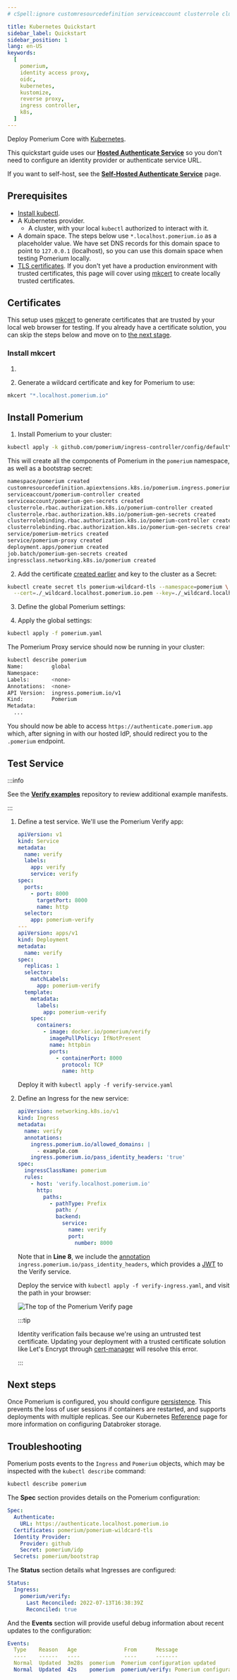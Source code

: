 ```yaml
---
# cSpell:ignore customresourcedefinition serviceaccount clusterrole clusterrolebinding ingressclass whpnw cckv5 4pdkd kubeconfig

title: Kubernetes Quickstart
sidebar_label: Quickstart
sidebar_position: 1
lang: en-US
keywords:
  [
    pomerium,
    identity access proxy,
    oidc,
    kubernetes,
    kustomize,
    reverse proxy,
    ingress controller,
    k8s,
  ]
---
```



Deploy Pomerium Core with [Kubernetes].

This quickstart guide uses our [**Hosted Authenticate Service**](/docs/capabilities/authentication) so you don't need to configure an identity provider or authenticate service URL.

If you want to self-host, see the [**Self-Hosted Authenticate Service**](/docs/capabilities/authentication) page.

## Prerequisites

- [Install kubectl].
- A Kubernetes provider.
  - A cluster, with your local `kubectl` authorized to interact with it.
- A domain space. The steps below use `*.localhost.pomerium.io` as a placeholder value. We have set DNS records for this domain space to point to `127.0.0.1` (localhost), so you can use this domain space when testing Pomerium locally.
- [TLS certificates]. If you don't yet have a production environment with trusted certificates, this page will cover using [mkcert] to create locally trusted certificates.

## Certificates

This setup uses [mkcert] to generate certificates that are trusted by your local web browser for testing. If you already have a certificate solution, you can skip the steps below and move on to [the next stage](#install-pomerium).

### Install mkcert

1. <InstallMkcert />

1. Generate a wildcard certificate and key for Pomerium to use:

```sh
mkcert "*.localhost.pomerium.io"
```

## Install Pomerium

1. Install Pomerium to your cluster:

```sh
kubectl apply -k github.com/pomerium/ingress-controller/config/default\?ref=v0.31.0
```

This will create all the components of Pomerium in the `pomerium` namespace, as well as a bootstrap secret:

```sh
namespace/pomerium created
customresourcedefinition.apiextensions.k8s.io/pomerium.ingress.pomerium.io created
serviceaccount/pomerium-controller created
serviceaccount/pomerium-gen-secrets created
clusterrole.rbac.authorization.k8s.io/pomerium-controller created
clusterrole.rbac.authorization.k8s.io/pomerium-gen-secrets created
clusterrolebinding.rbac.authorization.k8s.io/pomerium-controller created
clusterrolebinding.rbac.authorization.k8s.io/pomerium-gen-secrets created
service/pomerium-metrics created
service/pomerium-proxy created
deployment.apps/pomerium created
job.batch/pomerium-gen-secrets created
ingressclass.networking.k8s.io/pomerium created
```

2. Add the certificate [created earlier](#certificates) and key to the cluster as a Secret:

```sh
kubectl create secret tls pomerium-wildcard-tls --namespace=pomerium \
  --cert=./_wildcard.localhost.pomerium.io.pem --key=./_wildcard.localhost.pomerium.io-key.pem
```

3. Define the global Pomerium settings:

<GlobalExample />

4. Apply the global settings:

```sh
kubectl apply -f pomerium.yaml
```

The Pomerium Proxy service should now be running in your cluster:

```sh {1}
kubectl describe pomerium
Name:         global
Namespace:
Labels:       <none>
Annotations:  <none>
API Version:  ingress.pomerium.io/v1
Kind:         Pomerium
Metadata:
  ...
```

You should now be able to access `https://authenticate.pomerium.app` which, after signing in with our hosted IdP, should redirect you to the `.pomerium` endpoint.

## Test Service

:::info

See the [**Verify examples**](https://github.com/pomerium/verify/blob/main/examples/ingress.yaml) repository to review additional example manifests.

:::

1. Define a test service. We'll use the Pomerium Verify app:

   ```yaml title="verify-service.yaml"
   apiVersion: v1
   kind: Service
   metadata:
     name: verify
     labels:
       app: verify
       service: verify
   spec:
     ports:
       - port: 8000
         targetPort: 8000
         name: http
     selector:
       app: pomerium-verify
   ---
   apiVersion: apps/v1
   kind: Deployment
   metadata:
     name: verify
   spec:
     replicas: 1
     selector:
       matchLabels:
         app: pomerium-verify
     template:
       metadata:
         labels:
           app: pomerium-verify
       spec:
         containers:
           - image: docker.io/pomerium/verify
             imagePullPolicy: IfNotPresent
             name: httpbin
             ports:
               - containerPort: 8000
                 protocol: TCP
                 name: http
   ```

   Deploy it with `kubectl apply -f verify-service.yaml`

2. Define an Ingress for the new service:

   ```yaml title="verify-ingress.yaml" {8} showLineNumbers
   apiVersion: networking.k8s.io/v1
   kind: Ingress
   metadata:
     name: verify
     annotations:
       ingress.pomerium.io/allowed_domains: |
         - example.com
       ingress.pomerium.io/pass_identity_headers: 'true'
   spec:
     ingressClassName: pomerium
     rules:
       - host: 'verify.localhost.pomerium.io'
         http:
           paths:
             - pathType: Prefix
               path: /
               backend:
                 service:
                   name: verify
                   port:
                     number: 8000
   ```

   Note that in **Line 8**, we include the [annotation](/docs/deploy/k8s/ingress#supported-annotations) `ingress.pomerium.io/pass_identity_headers`, which provides a [JWT](/docs/internals/glossary#json-web-token) to the Verify service.

   Deploy the service with `kubectl apply -f verify-ingress.yaml`, and visit the path in your browser:

   ![The top of the Pomerium Verify page](./img/verify-app.png)

   :::tip

   Identity verification fails because we're using an untrusted test certificate. Updating your deployment with a trusted certificate solution like Let's Encrypt through [cert-manager] will resolve this error.

   :::

## Next steps

Once Pomerium is configured, you should configure [persistence](/docs/internals/data-storage#persistence). This prevents the loss of user sessions if containers are restarted, and supports deployments with multiple replicas. See our Kubernetes [Reference](/docs/internals/data-storage) page for more information on configuring Databroker storage.

## Troubleshooting

Pomerium posts events to the `Ingress` and `Pomerium` objects, which may be inspected with the `kubectl describe` command:

```sh
kubectl describe pomerium
```

The **Spec** section provides details on the Pomerium configuration:

```yaml
Spec:
  Authenticate:
    URL: https://authenticate.localhost.pomerium.io
  Certificates: pomerium/pomerium-wildcard-tls
  Identity Provider:
    Provider: github
    Secret: pomerium/idp
  Secrets: pomerium/bootstrap
```

The **Status** section details what Ingresses are configured:

```yaml
Status:
  Ingress:
    pomerium/verify:
      Last Reconciled: 2022-07-13T16:38:39Z
      Reconciled: true
```

And the **Events** section will provide useful debug information about recent updates to the configuration:

```yaml
Events:
  Type    Reason   Age               From      Message
  ----    ------   ----              ----      -------
  Normal  Updated  3m28s  pomerium  Pomerium configuration updated
  Normal  Updated  42s    pomerium  pomerium/verify: Pomerium configuration updated
```

[cert-manager]: https://cert-manager.io/docs/
[identity provider]: /docs/integrations/user-identity/identity-providers
[ingress controller]: ./ingress.md
[install kubectl]: https://kubernetes.io/docs/tasks/tools/install-kubectl/
[kubernetes]: https://kubernetes.io
[mkcert]: https://github.com/FiloSottile/mkcert
[organizing cluster access using kubeconfig files]: https://kubernetes.io/docs/concepts/configuration/organize-cluster-access-kubeconfig/
[tls certificates]: /docs/internals/certificates-and-tls
